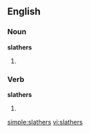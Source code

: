 ==English==

===Noun===
'''slathers'''

# {{plural of|[[slather]]}}

===Verb===
'''slathers'''

# {{third-person singular of|[[slather]]}}

[[simple:slathers]]
[[vi:slathers]]